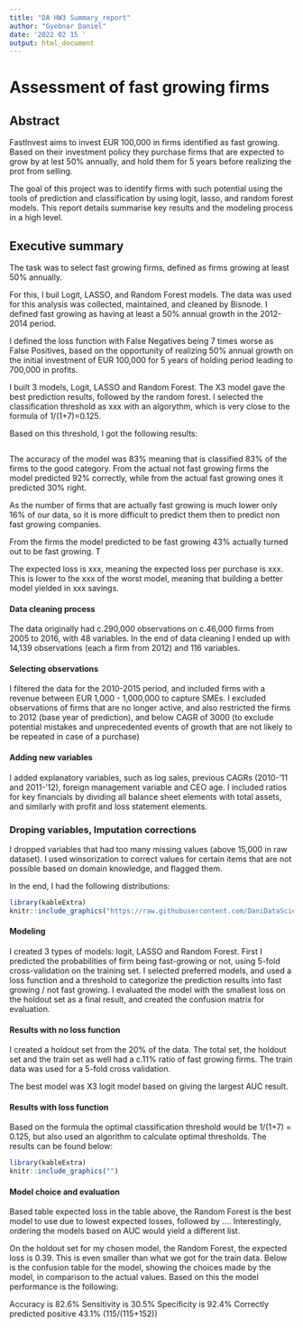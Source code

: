 ```yaml
---
title: "DA HW3 Summary_report"
author: "Gyebnar Daniel"
date: '2022 02 15 '
output: html_document
---
```


# Assessment of fast growing firms

## Abstract
FastInvest aims to invest EUR 100,000 in firms identified as fast growing. 
Based on their investment policy they purchase firms that are expected to grow by at lest 50% annually, and hold them for 5 years before realizing the prot from selling.

The goal of this project was to identify firms with such potential using the tools of prediction and classification by using logit, lasso, and random forest models. This report details summarise key results and the modeling process in a high level.

## Executive summary

The task was to select fast growing firms, defined as firms growing at least 50% annually.

For this, I buil Logit, LASSO, and Random Forest models. The data was used for this analysis was collected, maintained, and cleaned by Bisnode. I defined fast growing as having at least a 50% annual growth in the 2012-2014 period.

I defined the loss function with False Negatives being 7 times worse as False Positives, based on the opportunity of realizing 50% annual growth on the initial investment of EUR 100,000 for 5 years of holding period leading to 700,000 in profits.


I built 3 models, Logit, LASSO and Random Forest. The X3 model gave the best prediction results, followed by the random forest. I selected the classification threshold as xxx with an algorythm, which is very close to the formula of 1/(1+7)=0.125. 

Based on this threshold, I got the following results:
```r

```

The accuracy of the model was 83% meaning that is classified 83% of the firms to the good category. From the actual not fast growing firms the model predicted 92% correctly, while from the actual fast growing ones it predicted 30% right. 

As the number of firms that are actually fast growing is much lower only 16% of our data, so it is more difficult to predict them then to predict non fast growing companies.

From the firms the model predicted to be fast growing 43% actually turned out to be fast growing. T

The expected loss is xxx, meaning the expected loss per purchase is xxx. This is lower to the xxx of the worst model, meaning that building a better model yielded in xxx savings.

#### Data cleaning process
The data originally had c.290,000 observations on c.46,000 firms from 2005 to 2016, with 48 variables. In the end of data cleaning I ended up with 14,139 observations (each a firm from 2012) and 116 variables.

#### Selecting observations
I filtered the data for the 2010-2015 period, and included firms with a revenue between EUR 1,000 - 1,000,000 to capture SMEs. I excluded observations of firms that are no longer active, and also restricted the firms to 2012 (base year of prediction), and below CAGR of 3000 (to exclude potential mistakes and unprecedented events of growth that are not likely to be repeated in case of a purchase)

#### Adding new variables
I added explanatory variables, such as log sales, previous CAGRs (2010-'11 and 2011-'12), foreign management variable and CEO age. I included ratios for key financials by dividing all balance sheet elements with total assets, and similarly with profit and loss statement elements. 

### Droping variables, Imputation  corrections
I dropped variables that had too many missing values (above 15,000 in raw dataset). I used winsorization to correct values for certain items that are not possible based on domain knowledge, and flagged them.

In the end, I had the following distributions:
```r
library(kableExtra)
knitr::include_graphics("https://raw.githubusercontent.com/DaniDataScience/DA_3/main/DA3/Assignment_3/plot_cagr_hist.png")
```

#### Modeling
I created 3 types of models: logit, LASSO and Random Forest. First I predicted the probabilities of firm being fast-growing or not, using 5-fold cross-validation on the training set. I selected preferred models, and used a loss function and a threshold to categorize the prediction results into fast growing / not fast growing. I evaluated the model with the smallest loss on the holdout set as a final result, and created the confusion matrix for evaluation. 

#### Results with no loss function 
I created a holdout set from the 20% of the data. The total set, the holdout set and the train set as well had a c.11% ratio of fast growing firms. The train data was used for a 5-fold cross validation.

The best model was X3 logit model based on giving the largest AUC result. 

#### Results with loss function
Based on the formula the optimal classification threshold would be 1/(1+7) = 0.125, but also used an algorithm to calculate optimal thresholds. The results can be found below:

```r
library(kableExtra)
knitr::include_graphics("")

```

#### Model choice and evaluation
Based table expected loss in the table above, the Random Forest is the best model to use due to lowest expected losses, followed by .... Interestingly, ordering the models based on AUC would yield a different list.

On the holdout set for my chosen model, the Random Forest, the expected loss is 0.39. This is even smaller than what we got for the train data. Below is the confusion table for the model, showing the choices made by the model, in comparison to the actual values. Based on this the model performance is the following:

Accuracy is 82.6%
Sensitivity is 30.5%
Specificity is 92.4%
Correctly predicted positive 43.1% (115/(115+152))

